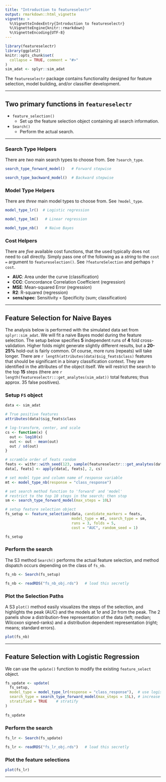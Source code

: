 ```yaml
---
title: "Introduction to featureselectr"
output: rmarkdown::html_vignette
vignette: >
  %\VignetteIndexEntry{Introduction to featureselectr}
  %\VignetteEngine{knitr::rmarkdown}
  %\VignetteEncoding{UTF-8}
---
```


```r
library(featureselectr)
library(ggplot2)
knitr::opts_chunk$set(
  collapse = TRUE, comment = "#>"
)
sim_adat <- splyr::sim_adat
```


The `featureselectr` package contains functionality designed for feature 
selection, model building, and/or classifier development.


--------------


## Two primary functions in `featureselectr`

* `feature_selection()`
  + Set up the feature selection object containing all search information.
* `Search()`
  + Perform the actual search.


----------------------


### Search Type Helpers

There are _two_ main search types to choose from. See `?search_type`.

```r
search_type_forward_model()   # Forward stepwise

search_type_backward_model()  # Backward stepwise
```

### Model Type Helpers

There are _three_ main model types to choose from. See `?model_type`.

```r
model_type_lr()  # Logistic regression

model_type_lm()   # Linear regression

model_type_nb()   # Naive Bayes
```

### Cost Helpers

There are _five_ available cost functions, that the used typically does not
need to call directly. Simply pass one of the following as a _string_ to 
the `cost =` argument to `featureselection()`.
See `?featureSelection` and perhaps `?cost`.

* **AUC**: Area under the curve (classification)
* **CCC**: Concordance Correlation Coefficient (regression)
* **MSE**: Mean-squared Error (regression)
* **R2**: R-squared (regression)
* **sens/spec**: Sensitivity `+` Specificity (sum; classification)



-----------------


## Feature Selection for Naive Bayes

The analysis below is performed with the simulated data set from
`splyr::sim_adat`. We will fit a naive Bayes model during the
feature selection. The setup below specifies **5** independent runs 
of **4** fold cross-validation.
Higher folds might generate slightly different results, but a **20-25%**
hold-out is fairly common. Of course, more runs (repeats) will take longer.
There are `r length(attributes(data)$sig_feats$class)` features that should 
be significant in a binary classification context. They are identified in 
the attributes of the object itself. We will restrict the search to the 
top **15** steps (there are
`r length(featureselectr:::get_analytes(sim_adat))`
total features; thus approx. 35 false positives).

### Setup `FS` object

```r
data <- sim_adat

# True positive features
attributes(data)$sig_feats$class

# log-transform, center, and scale
cs <- function(x) {
  out <- log10(x)
  out <- out - mean(out)
  out / sd(out)
}

# scramble order of feats random
feats <- withr::with_seed(123, sample(featureselectr:::get_analytes(data)))
data[, feats] <- apply(data[, feats], 2, cs)

# set model type and column name of response variable
mt <- model_type_nb(response = "class_response")

# set search method function to 'forward' and 'model'
# restrict to the top 10 steps in the search; then stop
sm <- search_type_forward_model(max_steps = 10L)

# setup feature selection object
fs_setup <- feature_selection(data, candidate_markers = feats,
                              model_type = mt, search_type = sm,
                              runs = 3, folds = 5,
                              cost = "AUC", random_seed = 1)

fs_setup
```

### Perform the search

The S3 method `Search()` performs the actual feature selection,
and method dispatch occurs depending on the class of `fs_nb`.

```r
fs_nb <- Search(fs_setup)
```

```r
fs_nb <- readRDS("fs_nb_obj.rds")   # load this secretly
```

### Plot the Selection Paths

A S3 `plot()` method easily visualizes the steps of the selection,
and highlights the peak (AUC) and the models at
1$\sigma$ and 2$\sigma$ from the peak.
The 2 panels show a distribution-free representation of the data 
(left; median; Wilcoxon signed-ranks) and a distribution dependent
representation (right; means; standard errors).

```r
plot(fs_nb)
```


---------------


## Feature Selection with Logistic Regression

We can use the `update()` function to modify the existing
`feature_select` object.

```r
fs_update <- update(
  fs_setup,
  model_type = model_type_lr(response = "class_response"),  # use logistic reg
  search_type = search_type_forward_model(max_steps = 15L), # increase steps
  stratified = TRUE    # stratify
)
                    
fs_update
```

### Perform the search

```r
fs_lr <- Search(fs_update)
```

```r
fs_lr <- readRDS("fs_lr_obj.rds")   # load this secretly
```

### Plot the feature selections

```r
plot(fs_lr)
```

---------------
